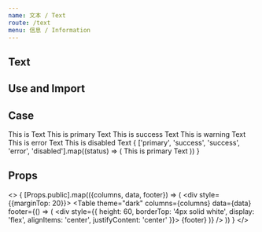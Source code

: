 ```yaml
---
name: 文本 / Text
route: /text
menu: 信息 / Information
---
```



## Text

<TagVersion component="Text" />

## Use and Import

<Explain component="Text" isCopyable/>

## Case

<Playground wrapper="Text">
  <Text>This is Text</Text>
</Playground>


<Playground wrapper="Status">
  <Text status="primary" >This is primary Text</Text>
  <Text status="success">This is success Text</Text>
  <Text status="warning">This is warning Text</Text>
  <Text status="error">This is error Text</Text>
  <Text status="disabled">This is disabled Text</Text>
</Playground>

<Playground wrapper="Custom Tag">
  <List>
    {
      ['primary', 'success', 'success', 'error', 'disabled'].map((status) => (
        <Text status={status} key={status} tag="li" >This is primary Text</Text>
      ))
    }
  </List>
</Playground>

## Props

<>
  {
    [Props.public].map(({columns, data, footer}) => (
      <div style={{marginTop: 20}}>
        <Table
          theme="dark"
          columns={columns} 
          data={data}
          footer={() => (
            <div style={{
                height: 60,
                borderTop: '4px solid white', 
                display: 'flex',
                alignItems: 'center',
                justifyContent: 'center'
              }}>
              {footer}
            </div>
          )}
        />
      </div>
    ))
  }
</>
